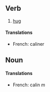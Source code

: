 ==Verb==
#[[hug]]

====Translations====
*French: caliner

==Noun==
{{stub}}
====Translations====
*French: calin ''m''